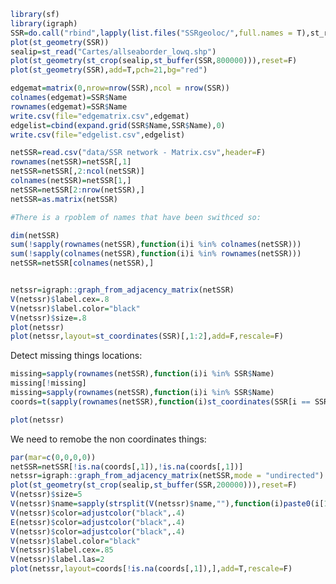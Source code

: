 
```r

library(sf)
library(igraph)
SSR=do.call("rbind",lapply(list.files("SSRgeoloc/",full.names = T),st_read))
plot(st_geometry(SSR))
sealip=st_read("Cartes/allseaborder_lowq.shp")
plot(st_geometry(st_crop(sealip,st_buffer(SSR,800000))),reset=F)
plot(st_geometry(SSR),add=T,pch=21,bg="red")

edgemat=matrix(0,nrow=nrow(SSR),ncol = nrow(SSR))
colnames(edgemat)=SSR$Name
rownames(edgemat)=SSR$Name
write.csv(file="edgematrix.csv",edgemat)
edgelist=cbind(expand.grid(SSR$Name,SSR$Name),0)
write.csv(file="edgelist.csv",edgelist)

netSSR=read.csv("data/SSR network - Matrix.csv",header=F)
rownames(netSSR)=netSSR[,1]
netSSR=netSSR[,2:ncol(netSSR)]
colnames(netSSR)=netSSR[1,]
netSSR=netSSR[2:nrow(netSSR),]
netSSR=as.matrix(netSSR)

#There is a rpoblem of names that have been swithced so:

dim(netSSR)
sum(!sapply(rownames(netSSR),function(i)i %in% colnames(netSSR)))
sum(!sapply(colnames(netSSR),function(i)i %in% rownames(netSSR)))
netSSR=netSSR[colnames(netSSR),]


netssr=igraph::graph_from_adjacency_matrix(netSSR)
V(netssr)$label.cex=.8
V(netssr)$label.color="black"
V(netssr)$size=.8
plot(netssr)
plot(netssr,layout=st_coordinates(SSR)[,1:2],add=F,rescale=F)


```


Detect missing things locations:

```r
missing=sapply(rownames(netSSR),function(i)i %in% SSR$Name)
missing[!missing]
missing=sapply(rownames(netSSR),function(i)i %in% SSR$Name)
coords=t(sapply(rownames(netSSR),function(i)st_coordinates(SSR[i == SSR$Name,])[1:2]))

plot(netssr)
```


We need to remobe the non coordinates things:


```r


par(mar=c(0,0,0,0))
netSSR=netSSR[!is.na(coords[,1]),!is.na(coords[,1])]
netssr=igraph::graph_from_adjacency_matrix(netSSR,mode = "undirected")
plot(st_geometry(st_crop(sealip,st_buffer(SSR,200000))),reset=F)
V(netssr)$size=5
V(netssr)$name=sapply(strsplit(V(netssr)$name,""),function(i)paste0(i[1:min(length(i),7)],collapse=""))
V(netssr)$color=adjustcolor("black",.4)
E(netssr)$color=adjustcolor("black",.4)
V(netssr)$color=adjustcolor("black",.4)
V(netssr)$label.color="black"
V(netssr)$label.cex=.85
V(netssr)$label.las=2
plot(netssr,layout=coords[!is.na(coords[,1]),],add=T,rescale=F)

```
